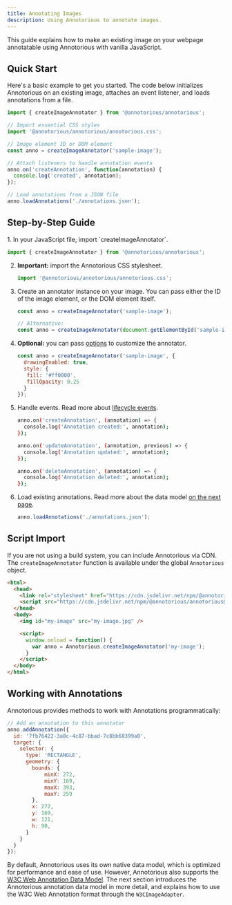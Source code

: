 ```yaml
---
title: Annotating Images
description: Using Annotorious to annotate images.
---
```


This guide explains how to make an existing image on your webpage annotatable using 
Annotorious with vanilla JavaScript.

## Quick Start

Here's a basic example to get you started. The code below initializes Annotorious 
on an existing image, attaches an event listener, and loads annotations from a file.

```js
import { createImageAnnotator } from '@annotorious/annotorious';

// Import essential CSS styles
import '@annotorious/annotorious/annotorious.css';

// Image element ID or DOM element
const anno = createImageAnnotator('sample-image');

// Attach listeners to handle annotation events
anno.on('createAnnotation', function(annotation) {
  console.log('created', annotation);
});

// Load annotations from a JSON file
anno.loadAnnotations('./annotations.json');
```

## Step-by-Step Guide

<Steps>
1. In your JavaScript file, import `createImageAnnotator`.

   ```js
   import { createImageAnnotator } from '@annotorious/annotorious';
   ```

2. __Important:__ import the Annotorious CSS stylesheet.

   ```js
   import '@annotorious/annotorious/annotorious.css';
   ```

3. Create an annotator instance on your image. You can pass
   either the ID of the image element, or the DOM element itself.

   ```js
   const anno = createImageAnnotator('sample-image');

   // Alternative:
   const anno = createImageAnnotator(document.getElementById('sample-image));
   ```

4. __Optional:__ you can pass [options](/api-reference/annotorious-opts) to customize the annotator.

   ```js
   const anno = createImageAnnotator('sample-image', {
     drawingEnabled: true,
     style: {
      fill: '#ff0000',
      fillOpacity: 0.25
     }
   });
   ```

5. Handle events. Read more about [lifecycle events](/api-reference/events).

   ```bash frame="none"
   anno.on('createAnnotation', (annotation) => {
     console.log('Annotation created:', annotation);
   });

   anno.on('updateAnnotation', (annotation, previous) => {
     console.log('Annotation updated:', annotation);
   });

   anno.on('deleteAnnotation', (annotation) => {
     console.log('Annotation deleted:', annotation);
   });
   ```

6. Load existing annotations. Read more about the data model [on the next page](/guides/data-model).
   
   ```js
   anno.loadAnnotations('./annotations.json');
   ```
</Steps>

## Script Import

If you are not using a build system, you can include Annotorious via CDN. 
The `createImageAnnotator` function is available under the global `Annotorious` object.

```html
<html>
  <head>
    <link rel="stylesheet" href="https://cdn.jsdelivr.net/npm/@annotorious/annotorious@latest/dist/annotorious.css">
    <script src="https://cdn.jsdelivr.net/npm/@annotorious/annotorious@latest/dist/annotorious.js"></script>
  </head>
  <body>
    <img id="my-image" src="my-image.jpg" />

    <script>
      window.onload = function() {
        var anno = Annotorious.createImageAnnotator('my-image');
      }
    </script>
  </body>
</html>
```

## Working with Annotations

Annotorious provides methods to work with Annotations programmatically:

```js
// Add an annotation to this annotator
anno.addAnnotation({
  id: '7fb76422-3a8c-4c87-bbad-7c8bb68399a0',
  target: {
    selector: {
      type: 'RECTANGLE',
      geometry: {
        bounds: {
            minX: 272,
            minY: 169,
            maxX: 393,
            maxY: 259
        },
        x: 272,
        y: 169,
        w: 121,
        h: 90,
      }
    }
  }
});
```

By default, Annotorious uses its own native data model, which is optimized 
for performance and ease of use. However, Annotorious also supports 
the [W3C Web Annotation Data Model](https://www.w3.org/TR/annotation-model/).
The next section introduces the Annotorious annotation data model in more detail, 
and explains how to use the W3C Web Annotation format through the `W3CImageAdapter`.
